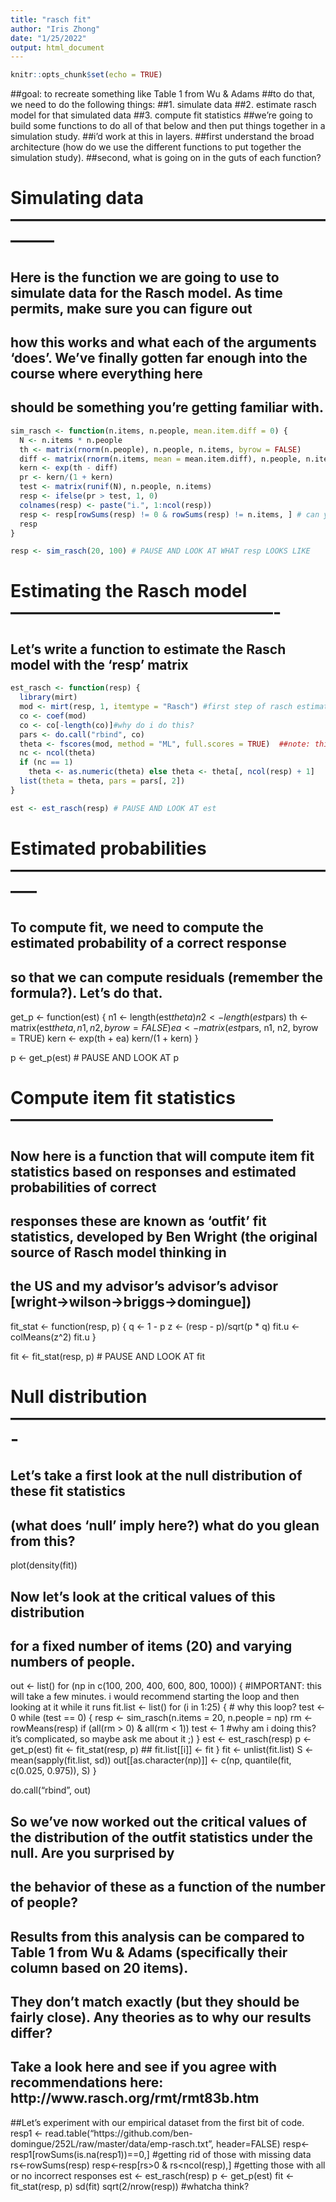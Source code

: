 ```yaml
---
title: "rasch fit"
author: "Iris Zhong"
date: "1/25/2022"
output: html_document
---
```


```r
knitr::opts_chunk$set(echo = TRUE)
```

##goal: to recreate something like Table 1 from Wu & Adams
##to do that, we need to do the following things:
##1. simulate data
##2. estimate rasch model for that simulated data
##3. compute fit statistics
##we're going to build some functions to do all of that below and then put things together in a simulation study.
##i'd work at this in layers.
##first understand the broad architecture (how do we use the different functions to put together the simulation study).
##second, what is going on in the guts of each function? 


# Simulating data --------------------------------------------------------------
## Here is the function we are going to use to simulate data for the Rasch model. As time permits, make sure you can figure out
## how this works and what each of the arguments 'does'. We've finally gotten far enough into the course where everything here
## should be something you're getting familiar with.


```r
sim_rasch <- function(n.items, n.people, mean.item.diff = 0) {
  N <- n.items * n.people
  th <- matrix(rnorm(n.people), n.people, n.items, byrow = FALSE)
  diff <- matrix(rnorm(n.items, mean = mean.item.diff), n.people, n.items, byrow = TRUE)
  kern <- exp(th - diff)
  pr <- kern/(1 + kern)
  test <- matrix(runif(N), n.people, n.items)
  resp <- ifelse(pr > test, 1, 0)
  colnames(resp) <- paste("i.", 1:ncol(resp))
  resp <- resp[rowSums(resp) != 0 & rowSums(resp) != n.items, ] # can you figure out why this might be necessary? remove ppl who got everything correct/wrong\
  resp
}

resp <- sim_rasch(20, 100) # PAUSE AND LOOK AT WHAT resp LOOKS LIKE
```


# Estimating the Rasch model ----------------------------------------------
## Let's write a function to estimate the Rasch model with the 'resp' matrix


```r
est_rasch <- function(resp) {
  library(mirt)
  mod <- mirt(resp, 1, itemtype = "Rasch") #first step of rasch estimatino
  co <- coef(mod)
  co <- co[-length(co)]#why do i do this?
  pars <- do.call("rbind", co)
  theta <- fscores(mod, method = "ML", full.scores = TRUE)  ##note: this is where the ability scoring happens. we'll talk about the details of this component next week.
  nc <- ncol(theta)
  if (nc == 1) 
    theta <- as.numeric(theta) else theta <- theta[, ncol(resp) + 1]
  list(theta = theta, pars = pars[, 2])
}

est <- est_rasch(resp) # PAUSE AND LOOK AT est
```


# Estimated probabilities -----------------------------------------------------------
## To compute fit, we need to compute the estimated probability of a correct response 
## so that we can compute residuals (remember the formula?). Let's do that.
get_p <- function(est) {
  n1 <- length(est$theta)
  n2 <- length(est$pars)
  th <- matrix(est$theta, n1, n2, byrow = FALSE)
  ea <- matrix(est$pars, n1, n2, byrow = TRUE)
  kern <- exp(th + ea)
  kern/(1 + kern)
}

p <- get_p(est) # PAUSE AND LOOK AT p

# Compute item fit statistics ---------------------------------------------
## Now here is a function that will compute item fit statistics based on responses and estimated probabilities of correct
## responses these are known as 'outfit' fit statistics, developed by Ben Wright (the original source of Rasch model thinking in
## the US and my advisor's advisor's advisor [wright->wilson->briggs->domingue])

fit_stat <- function(resp, p) {
  q <- 1 - p
  z <- (resp - p)/sqrt(p * q)
  fit.u <- colMeans(z^2)
  fit.u
}

fit <- fit_stat(resp, p) # PAUSE AND LOOK AT fit

# Null distribution -------------------------------------------------------
## Let's take a first look at the null distribution of these fit statistics 
## (what does 'null' imply here?) what do you glean from this?
plot(density(fit))

## Now let's look at the critical values of this distribution
## for a fixed number of items (20) and varying numbers of people.
out <- list()
for (np in c(100, 200, 400, 600, 800, 1000)) { #IMPORTANT: this will take a few minutes. i would recommend starting the loop and then looking at it while it runs
  fit.list <- list()
  for (i in 1:25) {
    # why this loop?
    test <- 0
    while (test == 0) {
      resp <- sim_rasch(n.items = 20, n.people = np)
      rm <- rowMeans(resp)
      if (all(rm > 0) & all(rm < 1)) 
        test <- 1  #why am i doing this? it's complicated, so maybe ask me about it ;)
    }
    est <- est_rasch(resp)
    p <- get_p(est)
    fit <- fit_stat(resp, p)
    ## 
    fit.list[[i]] <- fit
  }
  fit <- unlist(fit.list)
  S <- mean(sapply(fit.list, sd))
  out[[as.character(np)]] <- c(np, quantile(fit, c(0.025, 0.975)), S)
}

do.call("rbind", out)


## So we've now worked out the critical values of the distribution of the outfit statistics under the null. Are you surprised by
## the behavior of these as a function of the number of people?

## Results from this analysis can be compared to Table 1 from Wu & Adams (specifically their column based on 20 items).
## They don't match exactly (but they should be fairly close). Any theories as to why our results differ?
## Take a look here and see if you agree with recommendations here:  http://www.rasch.org/rmt/rmt83b.htm

##Let's experiment with our empirical dataset from the first bit of code.
resp1 <- read.table("https://github.com/ben-domingue/252L/raw/master/data/emp-rasch.txt", header=FALSE)
resp<-resp1[rowSums(is.na(resp1))==0,] #getting rid of those with missing data
rs<-rowSums(resp)
resp<-resp[rs>0 & rs<ncol(resp),] #getting those with all or no incorrect responses
est <- est_rasch(resp)
p <- get_p(est)
fit <- fit_stat(resp, p)
sd(fit)
sqrt(2/nrow(resp))
#whatcha think?
